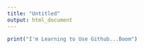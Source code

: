 ```yaml
---
title: "Untitled"
output: html_document
---
```


```r
print("I'm Learning to Use Github...Boom")
```

